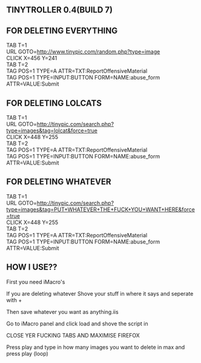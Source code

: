 {{shit}}
==TINYTROLLER 0.4(BUILD 7)==

==FOR DELETING EVERYTHING==

TAB T=1<br>
URL GOTO=http://www.tinypic.com/random.php?type=image<br>
CLICK X=456 Y=241<br>
TAB T=2<br>
TAG POS=1 TYPE=A ATTR=TXT:Report<SP>Offensive<SP>Material<br>
TAG POS=1 TYPE=INPUT:BUTTON FORM=NAME:abuse_form ATTR=VALUE:Submit<br>

==FOR DELETING LOLCATS==

TAB T=1<br>
URL GOTO=http://tinypic.com/search.php?type=images&tag=lolcat&force=true<br>
CLICK X=448 Y=255<br>
TAB T=2<br>
TAG POS=1 TYPE=A ATTR=TXT:Report<SP>Offensive<SP>Material<br>
TAG POS=1 TYPE=INPUT:BUTTON FORM=NAME:abuse_form ATTR=VALUE:Submit<br>

==FOR DELETING WHATEVER==

TAB T=1<br>
URL GOTO=http://tinypic.com/search.php?type=images&tag=PUT+WHATEVER+THE+FUCK+YOU+WANT+HERE&force=true<br>
CLICK X=448 Y=255<br>
TAB T=2<br>
TAG POS=1 TYPE=A ATTR=TXT:Report<SP>Offensive<SP>Material<br>
TAG POS=1 TYPE=INPUT:BUTTON FORM=NAME:abuse_form ATTR=VALUE:Submit<br>

==HOW I USE??==
First you need iMacro's

If you are deleting whatever Shove your stuff in where it says and seperate with +

Then save whatever you want as anything.iis

Go to iMacro panel and click load and shove the script in

CLOSE YER FUCKING TABS AND MAXIMISE FIREFOX

Press play and type in how many images you want to delete in max and press play (loop)